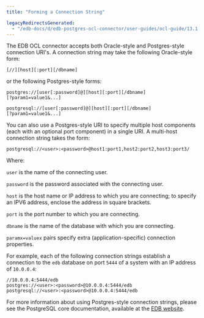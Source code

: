 ```yaml
---
title: "Forming a Connection String"

legacyRedirectsGenerated:
  - "/edb-docs/d/edb-postgres-ocl-connector/user-guides/ocl-guide/13.1.4.2/forming_a_connection_string.html"
---
```


<div id="forming_a_connection_string" class="registered_link"></div>

The EDB OCL connector accepts both Oracle-style and Postgres-style connection URI's. A connection string may take the following Oracle-style form:

 `[//][host][:port][/dbname]`

or the following Postgres-style forms:

```text
postgres://[user[:password]@][host][:port][/dbname]
[?param1=value1&...]
```

```text
postgresql://[user[:password]@][host][:port][/dbname]
[?param1=value1&...]
```

You can also use a Postgres-style URI to specify multiple host components (each with an optional port component) in a single URI. A multi-host connection string takes the form:

 `postgresql://<user>:<password>@host1:port1,host2:port2,host3:port3/`

Where:

 `user` is the name of the connecting user.

 `password` is the password associated with the connecting user.

 `host` is the host name or IP address to which you are connecting; to specify an IPV6 address, enclose the address in square brackets.

 `port` is the port number to which you are connecting.

 `dbname` is the name of the database with which you are connecting.

 `paramx=valuex` pairs specify extra (application-specific) connection properties.

For example, each of the following connection strings establish a connection to the `edb` database on port `5444` of a system with an IP address of `10.0.0.4`:

 `//10.0.0.4:5444/edb`  
 `postgres://<user>:<password>@10.0.0.4:5444/edb`  
 `postgresql://<user>:<password>@10.0.0.4:5444/edb`

For more information about using Postgres-style connection strings, please see the PostgreSQL core documentation, available at the [EDB website](https://www.postgresql.org/docs/).
